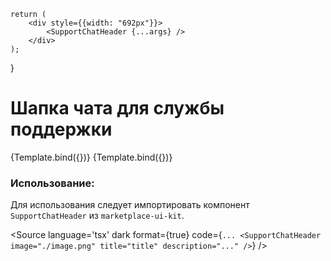 
<Meta title="Chat/Header/SupportChatHeader" component={SupportChatHeader} />


    return (
        <div style={{width: "692px"}}>
            <SupportChatHeader {...args} />
        </div>
    );
}

# Шапка чата для службы поддержки

<Canvas isColumn>
    <Story name="Base" args={{image: ImageSrc, title: "MediXSpace Support", description: "Hey there! You can use this dialogue to solve any technical problems with our platform. Feel free to write to us."}}>
        {Template.bind({})}
    </Story>
    <Story name="Without Image" args={{title: "MediXSpace Support", description: "Hey there! You can use this dialogue to solve any technical problems with our platform. Feel free to write to us."}}>
        {Template.bind({})}
    </Story>
</Canvas>

<ArgsTable of={SupportChatHeader} />

### Использование:
Для использования следует импортировать компонент `SupportChatHeader` из `marketplace-ui-kit`.

<Source
    language='tsx'
    dark
    format={true}
    code={`
        ...
        <SupportChatHeader image="./image.png" title="title" description="..." />
  `}
/>
